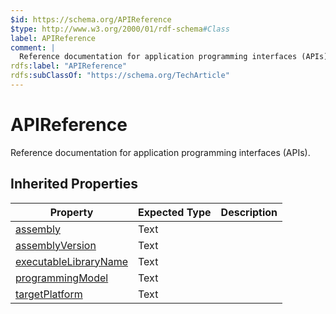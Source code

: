 ```yaml
---
$id: https://schema.org/APIReference
$type: http://www.w3.org/2000/01/rdf-schema#Class
label: APIReference
comment: |
  Reference documentation for application programming interfaces (APIs).
rdfs:label: "APIReference"
rdfs:subClassOf: "https://schema.org/TechArticle"
---
```


# APIReference

Reference documentation for application programming interfaces (APIs).

## Inherited Properties

| Property | Expected Type | Description |
| --- | --- | --- |
| [assembly](https://schema.org/assembly) | Text |  |
| [assemblyVersion](https://schema.org/assemblyVersion) | Text |  |
| [executableLibraryName](https://schema.org/executableLibraryName) | Text |  |
| [programmingModel](https://schema.org/programmingModel) | Text |  |
| [targetPlatform](https://schema.org/targetPlatform) | Text |  |
